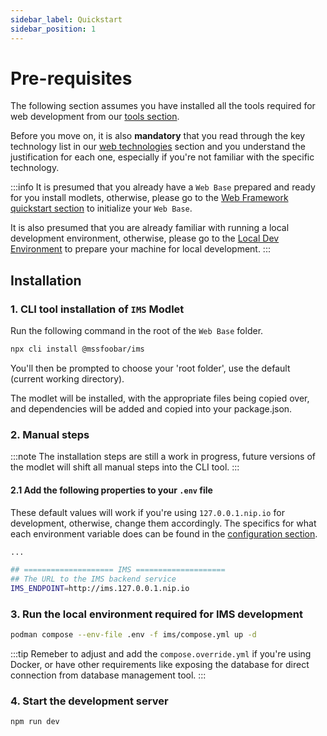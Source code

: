 ```yaml
---
sidebar_label: Quickstart
sidebar_position: 1
---
```



# Pre-requisites

The following section assumes you have installed all the tools required for web development from our
[tools section](../get-started/tools.mdx).

Before you move on, it is also **mandatory** that you read through the key technology list in our
[web technologies](/overview/technologies/web.md) section and you understand the justification for each one,
especially if you're not familiar with the specific technology.

:::info
It is presumed that you already have a `Web Base` prepared and ready for you install modlets, otherwise, please go to the
[Web Framework quickstart section](../web-base/quickstart/quickstart.mdx) to initialize your
`Web Base`.

It is also presumed that you are already familiar with running a local development environment, otherwise, please go to
the [Local Dev Environment](../get-started/local-development.mdx) to prepare your machine for local
development.
:::

## Installation

### 1. CLI tool installation of `IMS` Modlet

Run the following command in the root of the `Web Base` folder.

```bash title="web-base"
npx cli install @mssfoobar/ims
```

You'll then be prompted to choose your 'root folder', use the default (current working directory).

The modlet will be installed, with the appropriate files being copied over, and dependencies will be added and copied
into your package.json.

### 2. Manual steps

:::note
The installation steps are still a work in progress, future versions of the modlet will shift all manual steps into the
CLI tool.
:::

#### 2.1 Add the following properties to your `.env` file

These default values will work if you're using `127.0.0.1.nip.io` for development, otherwise, change them accordingly.
The specifics for what each environment variable does can be found in the
[configuration section](../configuration/configuration.mdx#modlet-environment-variables).

```bash title=".env" {5}
...

## ==================== IMS ====================
## The URL to the IMS backend service
IMS_ENDPOINT=http://ims.127.0.0.1.nip.io
```

### 3. Run the local environment required for IMS development

```bash title="dev-containers"
podman compose --env-file .env -f ims/compose.yml up -d
```

:::tip
Remeber to adjust and add the `compose.override.yml` if you're using Docker, or have other requirements like exposing
the database for direct connection from database management tool.
:::

### 4. Start the development server

```bash
npm run dev
```
